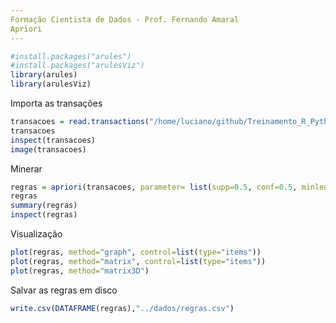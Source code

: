 ```yaml
---
Formação Cientista de Dados - Prof. Fernando Amaral
Apriori
---
```


```r
#install.packages("arules")
#install.packages("arulesViz")
library(arules)
library(arulesViz)
```
Importa as transações
```r
transacoes = read.transactions("/home/luciano/github/Treinamento_R_Python/Seção 30/dados/transacoes.txt",format="basket",sep=",")
transacoes 
inspect(transacoes)
image(transacoes)
```
Minerar
```r
regras = apriori(transacoes, parameter= list(supp=0.5, conf=0.5, minlen=2))
regras
summary(regras)
inspect(regras) 
```
Visualização
```r
plot(regras, method="graph", control=list(type="items"))
plot(regras, method="matrix", control=list(type="items"))
plot(regras, method="matrix3D")
```
Salvar as regras em disco
```r
write.csv(DATAFRAME(regras),"../dados/regras.csv")
```

